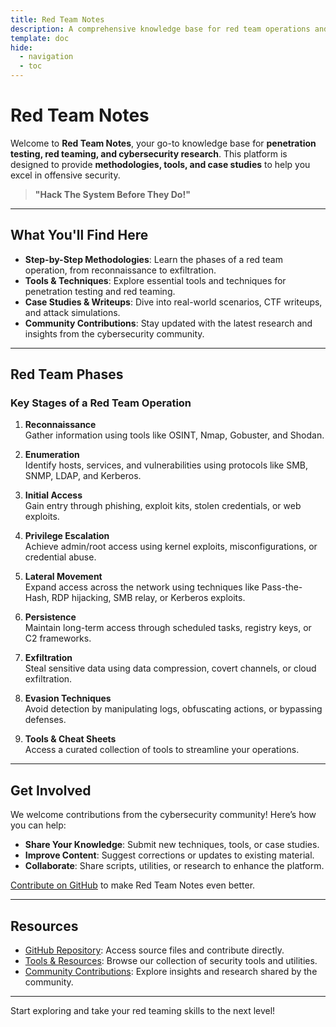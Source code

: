 ```yaml
---
title: Red Team Notes
description: A comprehensive knowledge base for red team operations and security testing.
template: doc
hide:
  - navigation
  - toc
---
```


# Red Team Notes

Welcome to **Red Team Notes**, your go-to knowledge base for **penetration testing, red teaming, and cybersecurity research**. This platform is designed to provide **methodologies, tools, and case studies** to help you excel in offensive security.

> **"Hack The System Before They Do!"**

---

## What You'll Find Here

- **Step-by-Step Methodologies**: Learn the phases of a red team operation, from reconnaissance to exfiltration.
- **Tools & Techniques**: Explore essential tools and techniques for penetration testing and red teaming.
- **Case Studies & Writeups**: Dive into real-world scenarios, CTF writeups, and attack simulations.
- **Community Contributions**: Stay updated with the latest research and insights from the cybersecurity community.

---

## Red Team Phases

### Key Stages of a Red Team Operation

1. **Reconnaissance**  
   Gather information using tools like OSINT, Nmap, Gobuster, and Shodan.

2. **Enumeration**  
   Identify hosts, services, and vulnerabilities using protocols like SMB, SNMP, LDAP, and Kerberos.

3. **Initial Access**  
   Gain entry through phishing, exploit kits, stolen credentials, or web exploits.

4. **Privilege Escalation**  
   Achieve admin/root access using kernel exploits, misconfigurations, or credential abuse.

5. **Lateral Movement**  
   Expand access across the network using techniques like Pass-the-Hash, RDP hijacking, SMB relay, or Kerberos exploits.

6. **Persistence**  
   Maintain long-term access through scheduled tasks, registry keys, or C2 frameworks.

7. **Exfiltration**  
   Steal sensitive data using data compression, covert channels, or cloud exfiltration.

8. **Evasion Techniques**  
   Avoid detection by manipulating logs, obfuscating actions, or bypassing defenses.

9. **Tools & Cheat Sheets**  
   Access a curated collection of tools to streamline your operations.

---

## Get Involved

We welcome contributions from the cybersecurity community! Here’s how you can help:

- **Share Your Knowledge**: Submit new techniques, tools, or case studies.
- **Improve Content**: Suggest corrections or updates to existing material.
- **Collaborate**: Share scripts, utilities, or research to enhance the platform.

[Contribute on GitHub](https://github.com/your-repo) to make Red Team Notes even better.

---

## Resources

- [GitHub Repository](https://github.com/your-repo): Access source files and contribute directly.  
- [Tools & Resources](/tools/): Browse our collection of security tools and utilities.  
- [Community Contributions](#): Explore insights and research shared by the community.

---

Start exploring and take your red teaming skills to the next level!
